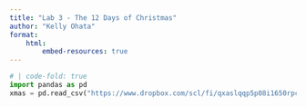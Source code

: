 ```yaml
---
title: "Lab 3 - The 12 Days of Christmas"
author: "Kelly Ohata"
format:
    html:
        embed-resources: true
---
```



```python
# | code-fold: true
import pandas as pd
xmas = pd.read_csv("https://www.dropbox.com/scl/fi/qxaslqqp5p08i1650rpc4/xmas.csv?rlkey=erdxi7jbh7pqf9fh4lv4cayp5&dl=1")
```